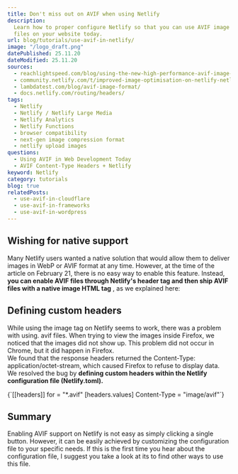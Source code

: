 ```yaml
---
title: Don't miss out on AVIF when using Netlify
description:
  Learn how to proper configure Netlify so that you can use AVIF image
  files on your website today.
url: blog/tutorials/use-avif-in-netlify/
image: "/logo_draft.png"
datePublished: 25.11.20
dateModified: 25.11.20
sources:
  - reachlightspeed.com/blog/using-the-new-high-performance-avif-image-format-on-the-web-today/
  - community.netlify.com/t/improved-image-optimisation-on-netlify-netlify-large-media/2565/16
  - lambdatest.com/blog/avif-image-format/
  - docs.netlify.com/routing/headers/
tags:
  - Netlify
  - Netlify / Netlify Large Media
  - Netlify Analytics
  - Netlify Functions
  - browser compatibility
  - next-gen image compression format
  - netlify upload images
questions:
  - Using AVIF in Web Development Today
  - AVIF Content-Type Headers + Netlify
keyword: Netlify
category: tutorials
blog: true
relatedPosts:
  - use-avif-in-cloudflare
  - use-avif-in-frameworks
  - use-avif-in-wordpress
---
```


## Wishing for native support

Many Netlify users wanted a native solution that would allow them to deliver images in WebP or AVIF format at any time. However, at the time of the article on February 21, there is no easy way to enable this feature. Instead, **you can enable AVIF files through Netlify's header tag and then ship AVIF files with a native image HTML tag** , as we explained here: <Link link="/blog/tutorials/use-avif-in-html/" text="How to use AVIF in HTML" />

## Defining custom headers

While using the image tag on Netlify seems to work, there was a problem with using. avif files. When trying to view the images inside Firefox, we noticed that the images did not show up. This problem did not occur in Chrome, but it did happen in Firefox.  
We found that the response headers returned the Content-Type: application/octet-stream, which caused Firefox to refuse to display data. We resolved the bug by **defining custom headers within the Netlify configuration file (Netlify.toml).**

<Syntax language="js">
  {`[[headers]]
for = "*.avif"
[headers.values]
Content-Type = "image/avif"`}
</Syntax>

## Summary

Enabling AVIF support on Netlify is not easy as simply clicking a single button. However, it can be easily achieved by customizing the configuration file to your specific needs. If this is the first time you hear about the configuration file, I suggest you take a look at its <Link ext="" link="docs.netlify.com/configure-builds/file-based-configuration/" text="documentation" /> to find other ways to use this file.
